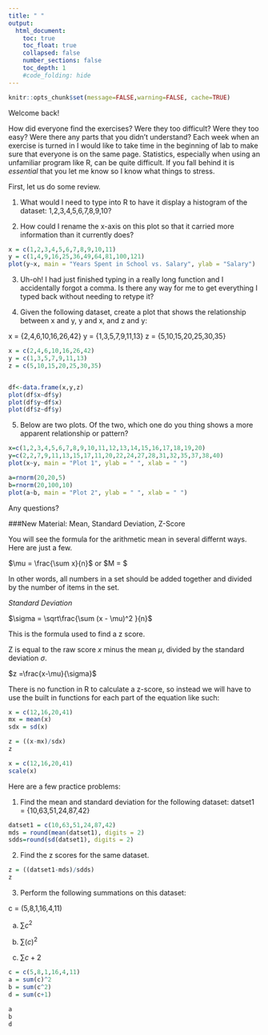 ```yaml
---
title: " "
output:
  html_document:
    toc: true
    toc_float: true
    collapsed: false
    number_sections: false
    toc_depth: 1
    #code_folding: hide
---
```


```r
knitr::opts_chunk$set(message=FALSE,warning=FALSE, cache=TRUE)
```


Welcome back! 

How did everyone find the exercises? Were they too difficult? Were they too easy? Were there any parts that you didn't understand? Each week when an exercise is turned in I would like to take time in the beginning of lab to make sure that everyone is on the same page. Statistics, especially when using an unfamiliar program like R, can be quite difficult. If you fall behind it is *essential* that you let me know so I know what things to stress. 

First, let us do some review. 

1. What would I need to type into R to have it display a histogram of the dataset: 1,2,3,4,5,6,7,8,9,10?

2. How could I rename the x-axis on this plot so that it carried more information than it currently does?

```r
x = c(1,2,3,4,5,6,7,8,9,10,11)
y = c(1,4,9,16,25,36,49,64,81,100,121)
plot(y~x, main = "Years Spent in School vs. Salary", ylab = "Salary")
```

3. Uh-oh! I had just finished typing in a really long function and I accidentally forgot a comma. Is there any way for me to get everything I typed back without needing to retype it?

4. Given the following dataset, create a plot that shows the relationship between x and y, y and x, and z and y: 

x = {2,4,6,10,16,26,42}
y = {1,3,5,7,9,11,13}
z = {5,10,15,20,25,30,35}


```r
x = c(2,4,6,10,16,26,42)
y = c(1,3,5,7,9,11,13)
z = c(5,10,15,20,25,30,35)


df<-data.frame(x,y,z)
plot(df$x~df$y)
plot(df$y~df$x)
plot(df$z~df$y)
```

5. Below are two plots. Of the two, which one do you thing shows a more apparent relationship or pattern?

```r
x=c(1,2,3,4,5,6,7,8,9,10,11,12,13,14,15,16,17,18,19,20)
y=c(2,2,7,9,11,13,15,17,11,20,22,24,27,28,31,32,35,37,38,40)
plot(x~y, main = "Plot 1", ylab = " ", xlab = " ")

a=rnorm(20,20,5)
b=rnorm(20,100,10)
plot(a~b, main = "Plot 2", ylab = " ", xlab = " ")
```

Any questions?

###New Material: Mean, Standard Deviation, Z-Score

You will see the formula for the arithmetic mean in several differnt ways. Here are just a few. 

$\mu = \frac{\sum x}{n}$ or $M = \frac{x_1 + x_2 + x_3...}{N} $

In other words, all numbers in a set should be added together and divided by the number of items in the set. 

*Standard Deviation*

$\sigma = \sqrt\frac{\sum (x - \mu)^2 }{n}$

This is the formula used to find a z score. 

Z is equal to the raw score $x$ minus the mean $\mu$, divided by the standard deviation $\sigma$.

$z =\frac{x-\mu}{\sigma}$

There is no function in R to calculate a z-score, so instead we will have to use the built in functions for each part of the equation like such:

```r
x = c(12,16,20,41)
mx = mean(x)
sdx = sd(x)

z = ((x-mx)/sdx)
z 
```

```r
x = c(12,16,20,41)
scale(x)
```

Here are a few practice problems:

1. Find the mean and standard deviation for the following dataset:
datset1 = {10,63,51,24,87,42}

```r
datset1 = c(10,63,51,24,87,42)
mds = round(mean(datset1), digits = 2)
sdds=round(sd(datset1), digits = 2)
```
2. Find the z scores for the same dataset. 

```r
z = ((datset1-mds)/sdds)
z
```
3. Perform the following summations on this dataset:

c = (5,8,1,16,4,11)

a) $\sum c^2$

b) $\sum (c)^2$

c) $\sum c+2$

```r
c = c(5,8,1,16,4,11)
a = sum(c)^2
b = sum(c^2)
d = sum(c+1)

a
b
d
```





